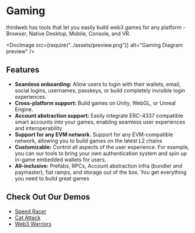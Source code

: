 

# Gaming

thirdweb has tools that let you easily build web3 games for any platform - Browser, Native Desktop, Mobile, Console, and VR. 

<DocImage src={require("../assets/preview.png")} alt="Gaming Diagram preview" />

## Features

- **Seamless onboarding:** Allow users to login with their wallets, email, social logins, usernames, passkeys, or build completely invisible login experiences.
- **Cross-platform support:** Build games on Unity, WebGL, or Unreal Engine.
- **Account abstraction support:** Easily integrate ERC-4337 compatible smart accounts into your games, enabling seamless user experiences and interoperability
- **Support for any EVM network.** Support for any EVM-compatible network, allowing you to build games on the latest L2 chains
- **Customizable:** Control all aspects of the user experience. For example, you can our tools to bring your own authentication system and spin up in-game embedded wallets for users.
- **All-inclusive:** Prefabs, RPCs, Account abstraction infra (bundler and paymaster), fiat ramps, and storage out of the box. You get everything you need to build great games

## Check Out Our Demos

- [Speed Racer](https://github.com/thirdweb-example/unreal_demo)
- [Cat Attack](https://catattack.thirdweb.com/)
- [Web3 Warriors](https://web3warriors.thirdweb.com/)

